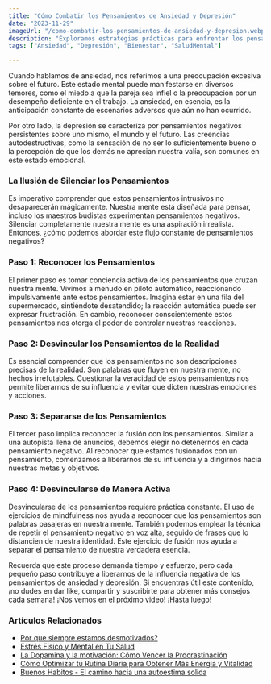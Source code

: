 ```yaml
---
title: "Cómo Combatir los Pensamientos de Ansiedad y Depresión"
date: "2023-11-29"
imageUrl: "/como-combatir-los-pensamientos-de-ansiedad-y-depresion.webp"
description: "Exploramos estrategias prácticas para enfrentar los pensamientos de ansiedad y depresión. Desde técnicas de manejo del estrés hasta enfoques terapéuticos, descubre cómo tomar el control de tu salud mental y recuperar el equilibrio emocional."
tags: ["Ansiedad", "Depresión", "Bienestar", "SaludMental"]

---
```

<CustomImage
  src="https://raw.githubusercontent.com/sebiten/posts/main/images/como-combatir-los-pensamientos-de-ansiedad-y-depresion.webp"
  alt="Cómo Combatir los Pensamientos de Ansiedad y Depresión"
/>

Cuando hablamos de ansiedad, nos referimos a una preocupación excesiva sobre el futuro. Este estado mental puede manifestarse en diversos temores, como el miedo a que la pareja sea infiel o la preocupación por un desempeño deficiente en el trabajo. La ansiedad, en esencia, es la anticipación constante de escenarios adversos que aún no han ocurrido.

Por otro lado, la depresión se caracteriza por pensamientos negativos persistentes sobre uno mismo, el mundo y el futuro. Las creencias autodestructivas, como la sensación de no ser lo suficientemente bueno o la percepción de que los demás no aprecian nuestra valía, son comunes en este estado emocional.

### La Ilusión de Silenciar los Pensamientos

Es imperativo comprender que estos pensamientos intrusivos no desaparecerán mágicamente. Nuestra mente está diseñada para pensar, incluso los maestros budistas experimentan pensamientos negativos. Silenciar completamente nuestra mente es una aspiración irrealista. Entonces, ¿cómo podemos abordar este flujo constante de pensamientos negativos?

### **Paso 1**: Reconocer los Pensamientos

El primer paso es tomar conciencia activa de los pensamientos que cruzan nuestra mente. Vivimos a menudo en piloto automático, reaccionando impulsivamente ante estos pensamientos. Imagina estar en una fila del supermercado, sintiéndote desatendido; la reacción automática puede ser expresar frustración. En cambio, reconocer conscientemente estos pensamientos nos otorga el poder de controlar nuestras reacciones.

### **Paso 2**: Desvincular los Pensamientos de la Realidad

Es esencial comprender que los pensamientos no son descripciones precisas de la realidad. Son palabras que fluyen en nuestra mente, no hechos irrefutables. Cuestionar la veracidad de estos pensamientos nos permite liberarnos de su influencia y evitar que dicten nuestras emociones y acciones.

### **Paso 3**: Separarse de los Pensamientos

El tercer paso implica reconocer la fusión con los pensamientos. Similar a una autopista llena de anuncios, debemos elegir no detenernos en cada pensamiento negativo. Al reconocer que estamos fusionados con un pensamiento, comenzamos a liberarnos de su influencia y a dirigirnos hacia nuestras metas y objetivos.

### **Paso 4**: Desvincularse de Manera Activa

Desvincularse de los pensamientos requiere práctica constante. El uso de ejercicios de mindfulness nos ayuda a reconocer que los pensamientos son palabras pasajeras en nuestra mente. También podemos emplear la técnica de repetir el pensamiento negativo en voz alta, seguido de frases que lo distancien de nuestra identidad. Este ejercicio de fusión nos ayuda a separar el pensamiento de nuestra verdadera esencia.

Recuerda que este proceso demanda tiempo y esfuerzo, pero cada pequeño paso contribuye a liberarnos de la influencia negativa de los pensamientos de ansiedad y depresión. Si encuentras útil este contenido, ¡no dudes en dar like, compartir y suscribirte para obtener más consejos cada semana! ¡Nos vemos en el próximo video! ¡Hasta luego!

### Artículos Relacionados

- [Por que siempre estamos desmotivados?](https://abelardo.blog/posts/desmotivacion)
- [Estrés Físico y Mental en Tu Salud](https://abelardo.blog/posts/estres-fisico-y-mental)
- [La Dopamina y la motivación: Cómo Vencer la Procrastinación](https://abelardo.blog/posts/importancia-de-la-dopamina-en-la-motivacion)
- [Cómo Optimizar tu Rutina Diaria para Obtener Más Energía y Vitalidad](https://abelardo.blog/posts/energia-y-vitalidad)
- [Buenos Habitos - El camino hacia una autoestima solida](https://abelardo.blog/posts/buenos-habitos)
